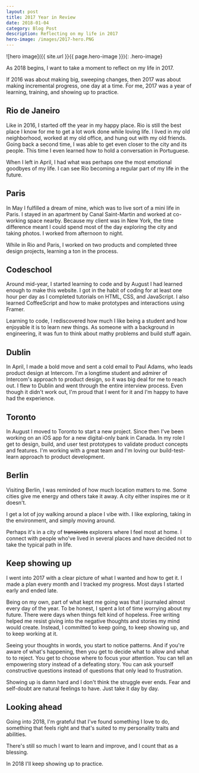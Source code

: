 ```yaml
---
layout: post
title: 2017 Year in Review
date: 2018-01-04
category: Blog Post
description: Reflecting on my life in 2017
hero-image: /images/2017-hero.PNG
---
```

![hero image]({{ site.url }}{{ page.hero-image }}){: .hero-image}

As 2018 begins, I want to take a moment to reflect on my life in 2017.

If 2016 was about making big, sweeping changes, then 2017 was about making incremental progress, one day at a time. For me, 2017 was a year of learning, training, and showing up to practice.

## Rio de Janeiro
Like in 2016, I started off the year in my happy place. Rio is still the best place I know for me to get a lot work done while loving life. I lived in my old neighborhood, worked at my old office, and hung out with my old friends. Going back a second time, I was able to get even closer to the city and its people. This time I even learned how to hold a conversation in Portuguese.

When I left in April, I had what was perhaps one the most emotional goodbyes of my life. I can see Rio becoming a regular part of my life in the future.

## Paris
In May I fulfilled a dream of mine, which was to live sort of a mini life in Paris. I stayed in an apartment by Canal Saint-Martin and worked at co-working space nearby. Because my client was in New York, the time difference meant I could spend most of the day exploring the city and taking photos. I worked from afternoon to night.

While in Rio and Paris, I worked on two products and completed three design projects, learning a ton in the process.

## Codeschool
Around mid-year, I started learning to code and by August I had learned enough to make this website. I got in the habit of coding for at least one hour per day as I completed tutorials on HTML, CSS, and JavaScript. I also learned CoffeeScript and how to make prototypes and interactions using Framer.

Learning to code, I rediscovered how much I like being a student and how enjoyable it is to learn new things. As someone with a background in engineering, it was fun to think about mathy problems and build stuff again.

## Dublin
In April, I made a bold move and sent a cold email to Paul Adams, who leads product design at Intercom. I'm a longtime student and admirer of Intercom's approach to product design, so it was big deal for me to reach out. I flew to Dublin and went through the entire interview process. Even though it didn't work out, I'm proud that I went for it and I'm happy to have had the experience.    

## Toronto
In August I moved to Toronto to start a new project. Since then I've been working on an iOS app for a new digital-only bank in Canada. In my role I get to design, build, and user test prototypes to validate product concepts and features. I'm working with a great team and I'm loving our build-test-learn approach to product development.

## Berlin
Visiting Berlin, I was reminded of how much location matters to me. Some cities give me energy and others take it away. A city either inspires me or it doesn't.

I get a lot of joy walking around a place I vibe with. I like exploring, taking in the environment, and simply moving around.

Perhaps it's in a city of ~~transients~~ explorers where I feel most at home. I connect with people who've lived in several places and have decided not to take the typical path in life.

## Keep showing up
I went into 2017 with a clear picture of what I wanted and how to get it. I made a plan every month and I tracked my progress. Most days I started early and ended late.  

Being on my own, part of what kept me going was that I journaled almost every day of the year. To be honest, I spent a lot of time worrying about my future. There were days when things felt kind of hopeless. Free writing helped me resist giving into the negative thoughts and stories my mind would create. Instead, I committed to keep going, to keep showing up, and to keep working at it.

Seeing your thoughts in words, you start to notice patterns. And if you're aware of what's happening, then you get to decide what to allow and what to to reject. You get to choose where to focus your attention. You can tell an empowering story instead of a defeating story. You can ask yourself constructive questions instead of questions that only lead to frustration.

Showing up is damn hard and I don't think the struggle ever ends. Fear and self-doubt are natural feelings to have. Just take it day by day.

## Looking ahead
Going into 2018, I'm grateful that I've found something I love to do, something that feels right and that's suited to my personality traits and abilities.

There's still so much I want to learn and improve, and I count that as a blessing.

In 2018 I'll keep showing up to practice.
